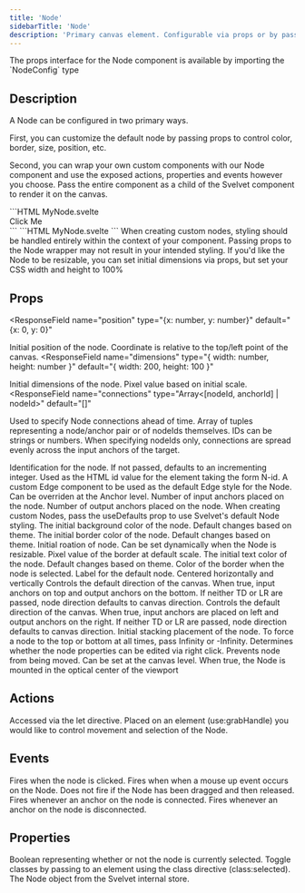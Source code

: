 ```yaml
---
title: 'Node'
sidebarTitle: 'Node'
description: 'Primary canvas element. Configurable via props or by passing a custom node as children'
---
```


<Tip>
  The props interface for the Node component is available by importing the
  `NodeConfig` type
</Tip>

## Description

A Node can be configured in two primary ways.

First, you can customize the default node by passing props to control color, border, size, position, etc.

Second, you can wrap your own custom components with our Node component and use the exposed actions, properties and events however you choose. Pass the entire component as a child of the Svelvet component to render it on the canvas.

<RequestExample>
```HTML MyNode.svelte
<script>
  import { Node } from 'svelvet';

function handleClick(e: CustomEvent) {
const { detail } = e;
detail.node.set.bgColor('red');
}

</script>

<Node id="55" let:grabHandle let:selected on:nodeClicked="{handleClick}">
  <div use:grabHandle class:selected class="my-component">
    <span>Click Me</span>
  </div>
</Node>
```
</RequestExample>
```HTML MyNode.svelte
<script>
  import { Node, Svelvet } from 'svelvet';
  import { MyNode } from './MyNode.svelte';
</script>

<Svelvet>
  <MyNode />
  <Node id="alpha" bgColor="red" label="Default Node" />
</Svelvet>
```
<Tip>
  When creating custom nodes, styling should be handled entirely within the
  context of your component. Passing props to the Node wrapper may not result in
  your intended styling. If you'd like the Node to be resizable, you can set
  initial dimensions via props, but set your CSS width and height to 100%
</Tip>

## Props

<ResponseField
  name="position"
  type="{x: number, y: number}"
  default="{x: 0, y: 0}"
>
  Initial position of the node. Coordinate is relative to the top/left point of
  the canvas.
</ResponseField>
<ResponseField
  name="dimensions"
  type="{ width: number, height: number }"
  default="{ width: 200, height: 100 }"
>
  Initial dimensions of the node. Pixel value based on initial scale.
</ResponseField>
<ResponseField
  name="connections"
  type="Array<[nodeId, anchorId] | nodeId>"
  default="[]"
>
  Used to specify Node connections ahead of time. Array of tuples representing a
  node/anchor pair or of nodeIds themselves. IDs can be strings or numbers. When
  specifying nodeIds only, connections are spread evenly across the input
  anchors of the target.
</ResponseField>

<ResponseField name="id" type="number | string" default="incrementing integer">
  Identification for the node. If not passed, defaults to an incrementing
  integer. Used as the HTML id value for the element taking the form N-id.
</ResponseField>
<ResponseField name="edge" type="Edge Component">
  A custom Edge component to be used as the default Edge style for the Node. Can
  be overriden at the Anchor level.
</ResponseField>
<ResponseField name="inputs" type="number" default="1">
  Number of input anchors placed on the node.
</ResponseField>
<ResponseField name="outputs" type="number" default="1">
  Number of output anchors placed on the node.
</ResponseField>
<ResponseField name="useDefaults" type="boolean" default="false">
  When creating custom Nodes, pass the useDefaults prop to use Svelvet's default
  Node styling.
</ResponseField>
<ResponseField name="bgColor" type="CSS Color String" default="theme dependent">
  The initial background color of the node. Default changes based on theme.
</ResponseField>
<ResponseField
  name="borderColor"
  type="CSS Color String"
  default="theme dependent"
>
  The initial border color of the node. Default changes based on theme.
</ResponseField>
<ResponseField name="rotation" type="number" default="0">
  Initial roation of node. Can be set dynamically when the Node is resizable.
</ResponseField>
<ResponseField name="borderWidth" type="number" default="1">
  Pixel value of the border at default scale.
</ResponseField>
<ResponseField
  name="textColor"
  type="CSS Color String"
  default="theme dependent"
>
  The initial text color of the node. Default changes based on theme.
</ResponseField>
<ResponseField
  name="selectionColor"
  type="CSS Color String"
  default="theme dependent"
>
  Color of the border when the node is selected.
</ResponseField>
<ResponseField name="label" type="string" default="">
  Label for the default node. Centered horizontally and vertically
</ResponseField>
<ResponseField name="TD" type="boolean" default="false">
  Controls the default direction of the canvas. When true, input anchors on top
  and output anchors on the bottom. If neither TD or LR are passed, node
  direction defaults to canvas direction.
</ResponseField>
<ResponseField name="LR" type="boolean" default="false">
  Controls the default direction of the canvas. When true, input anchors are
  placed on left and output anchors on the right. If neither TD or LR are
  passed, node direction defaults to canvas direction.
</ResponseField>
<ResponseField name="zIndex" type="number | Infinity | -Infinity" default="1">
  Initial stacking placement of the node. To force a node to the top or bottom
  at all times, pass Infinity or -Infinity.
</ResponseField>
<ResponseField name="editable" type="boolean" default="false">
  Determines whether the node properties can be edited via right click.
</ResponseField>
<ResponseField name="locked" type="boolean" default="false">
  Prevents node from being moved. Can be set at the canvas level.
</ResponseField>
<ResponseField name="center" type="boolean" default="false">
  When true, the Node is mounted in the optical center of the viewport
</ResponseField>

## Actions

<ResponseField name="let:grabHandle">
  Accessed via the let directive. Placed on an element (use:grabHandle) you
  would like to control movement and selection of the Node.
</ResponseField>

## Events

<ResponseField name="on:nodeClicked">
  Fires when the node is clicked.
</ResponseField>

<ResponseField name="on:nodeReleased">
  Fires when when a mouse up event occurs on the Node. Does not fire if the Node
  has been dragged and then released.
</ResponseField>

<ResponseField name="on:connection">
  Fires whenever an anchor on the node is connected.
</ResponseField>

<ResponseField name="on:disconnection">
  Fires whenever an anchor on the node is disconnected.
</ResponseField>

## Properties

<ResponseField name="let:selected" type="boolean">
  Boolean representing whether or not the node is currently selected. Toggle
  classes by passing to an element using the class directive (class:selected).
</ResponseField>

<ResponseField name="let:node" type="object">
  The Node object from the Svelvet internal store.
</ResponseField>
